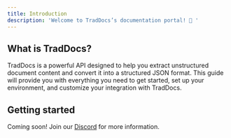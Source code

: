 ```yaml
---
title: Introduction
description: 'Welcome to TradDocs’s documentation portal! 👋 '
---
```


## What is TradDocs?

TradDocs is a powerful API designed to help you extract unstructured document content and convert it into a structured JSON format. This guide will provide you with everything you need to get started, set up your environment, and customize your integration with TradDocs.

## Getting started

Coming soon! Join our [Discord](https://discord.gg/xgEXkh7Rxk) for more information.


